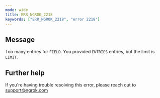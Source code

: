 ```yaml
---
mode: wide
title: ERR_NGROK_2218
keywords: ["ERR_NGROK_2218", "error 2218"]
---
```


## Message

Too many entries for `FIELD`. You provided `ENTRIES` entries, but the limit is `LIMIT`.

## Further help

If you're having trouble resolving this error, please reach out to [support@ngrok.com](mailto:support@ngrok.com?subject=Help%20with%20ERR_NGROK_2218)
